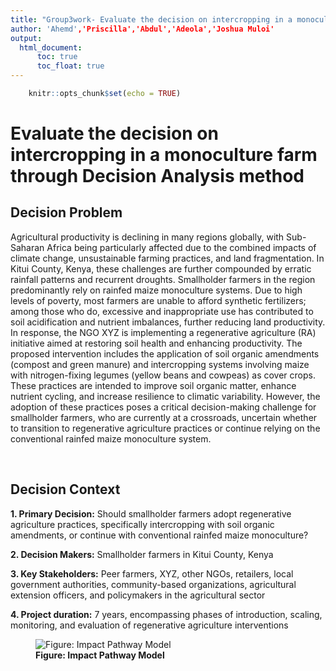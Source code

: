 ```yaml
---
title: "Group3work- Evaluate the decision on intercropping in a monoculture farm through Decision Analysis method"
author: 'Ahemd','Priscilla','Abdul','Adeola','Joshua Muloi'
output: 
  html_document:
      toc: true
      toc_float: true
---
```

    
```r
    knitr::opts_chunk$set(echo = TRUE)
``` 

# Evaluate the decision on intercropping in a monoculture farm through Decision Analysis method


## Decision Problem 

Agricultural productivity is declining in many regions globally, with Sub-Saharan Africa being particularly affected due to the combined impacts of climate change, unsustainable farming practices, and land fragmentation. In Kitui County, Kenya, these challenges are further compounded by erratic rainfall patterns and recurrent droughts. Smallholder farmers in the region predominantly rely on rainfed maize monoculture systems. Due to high levels of poverty, most farmers are unable to afford synthetic fertilizers; among those who do, excessive and inappropriate use has contributed to soil acidification and nutrient imbalances, further reducing land productivity. 
In response, the NGO XYZ is implementing a regenerative agriculture (RA) initiative aimed at restoring soil health and enhancing productivity. The proposed intervention includes the application of soil organic amendments (compost and green manure) and intercropping systems involving maize with nitrogen-fixing legumes (yellow beans and cowpeas) as cover crops. These practices are intended to improve soil organic matter, enhance nutrient cycling, and increase resilience to climatic variability.
However, the adoption of these practices poses a critical decision-making challenge for smallholder farmers, who are currently at a crossroads, uncertain whether to transition to regenerative agriculture practices or continue relying on the conventional rainfed maize monoculture system.

<br>

## Decision Context

**1. Primary Decision:** Should smallholder farmers adopt regenerative agriculture practices, specifically intercropping with soil organic amendments, or continue with conventional rainfed maize monoculture?

**2. Decision Makers:** Smallholder farmers in Kitui County, Kenya 

**3. Key Stakeholders:** Peer farmers, XYZ, other NGOs, retailers, local government authorities, community-based organizations, agricultural extension officers, and policymakers in the agricultural sector

**4. Project duration:** 7 years, encompassing phases of introduction, scaling, monitoring, and evaluation of regenerative agriculture interventions

![**Figure: Impact Pathway Model**](/Report/Conceptual_Model.png)

